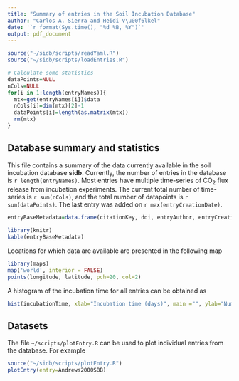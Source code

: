 ```yaml
---
title: "Summary of entries in the Soil Incubation Database"
author: "Carlos A. Sierra and Heidi V\u00f6lkel"
date: '`r format(Sys.time(), "%d %B, %Y")`'
output: pdf_document
---
```


```r
source("~/sidb/scripts/readYaml.R")
source("~/sidb/scripts/loadEntries.R")

# Calculate some statistics
dataPoints=NULL
nCols=NULL
for(i in 1:length(entryNames)){
  mtx=get(entryNames[i])$data
  nCols[i]=dim(mtx)[2]-1
  dataPoints[i]=length(as.matrix(mtx))
  rm(mtx)
}
```

## Database summary and statistics

This file contains a summary of the data currently available in the soil incubation database **sidb**. Currently, the number of entries in the database is `r length(entryNames)`. Most entries have multiple time-series of CO~2~ flux release from incubation experiments. The current total number of time-series  is `r sum(nCols)`, and the total number of datapoints is `r sum(dataPoints)`.
The last entry was added on `r max(entryCreationDate)`.


```r
entryBaseMetadata=data.frame(citationKey, doi, entryAuthor, entryCreationDate)

library(knitr)
kable(entryBaseMetadata)
```

Locations for which data are available are presented in the following map

```r
library(maps)
map('world', interior = FALSE)
points(longitude, latitude, pch=20, col=2)
```

A histogram of the incubation time for all entries can be obtained as 

```r
hist(incubationTime, xlab="Incubation time (days)", main ="", ylab="Number of studies")
```

## Datasets
The file `~/scripts/plotEntry.R` can be used to plot individual entries from the database. For example

```r
source("~/sidb/scripts/plotEntry.R")
plotEntry(entry=Andrews2000SBB)
```


